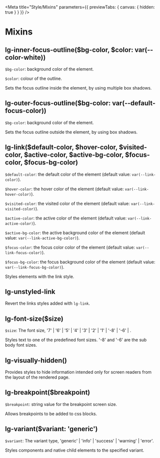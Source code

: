 
<Meta title="Style/Mixins" parameters={{ previewTabs: { canvas: { hidden: true } } }} />

# Mixins

## lg-inner-focus-outline($bg-color, $color: var(--color-white))
`$bg-color`: background color of the element.

`$color`: colour of the outline.

Sets the focus outline inside the element, by using multiple box shadows.

## lg-outer-focus-outline($bg-color: var(--default-focus-color))
`$bg-color`: background color of the element.

Sets the focus outline outside the element, by using box shadows.

## lg-link($default-color, $hover-color, $visited-color, $active-color, $active-bg-color, $focus-color, $focus-bg-color)
`$default-color`: the default color of the element (default value: `var(--link-color)`).

`$hover-color`: the hover color of the element (default value: `var(--link-hover-color)`).

`$visited-color`: the visited color of the element (default value: `var(--link-visited-color)`).

`$active-color`: the active color of the element (default value: `var(--link-active-color)`).

`$active-bg-color`: the active background color of the element (default value: `var(--link-active-bg-color)`).

`$focus-color`: the focus color color of the element (default value: `var(--link-focus-color)`).

`$focus-bg-color`: the focus background color of the element (default value: `var(--link-focus-bg-color)`).

Styles elements with the link style.

## lg-unstyled-link
Revert the links styles added with `lg-link`.

## lg-font-size($size)
`$size`: The font size, '7' | '6' | '5' | '4' | '3' | '2' | '1' | '-8' | '-6' | .

Styles text to one of the predefined font sizes. '-8' and '-6' are the sub body font sizes.

## lg-visually-hidden()
Provides styles to hide information intended only for screen readers from the layout of the rendered page.

## lg-breakpoint($breakpoint)
`$breakpoint`: string value for the breakpoint screen size.

Allows breakpoints to be added to css blocks.

## lg-variant($variant: 'generic')
`$variant`: The variant type, 'generic' | 'info' | 'success' | 'warning' | 'error'.

Styles components and native child elements to the specified variant.

